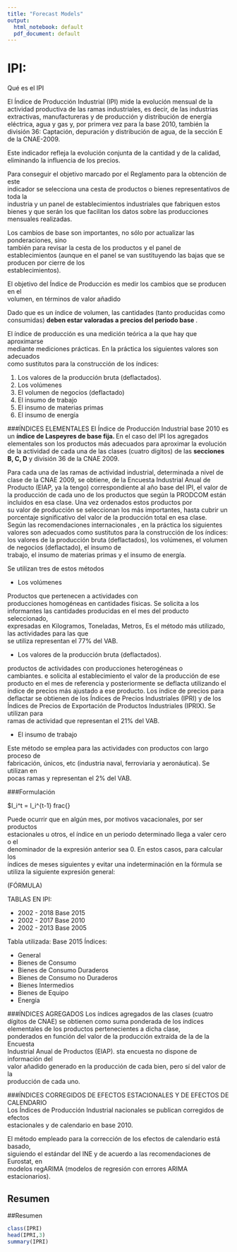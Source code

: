 ```yaml
---
title: "Forecast Models"
output:
  html_notebook: default
  pdf_document: default
---
```





# IPI:

Qué es el IPI

El Índice de Producción Industrial (IPI) mide la evolución mensual de la actividad productiva de las ramas industriales, es decir, de las industrias extractivas, manufactureras y de producción y distribución de energía eléctrica, agua y gas y, por primera vez para la base 2010, también la división 36: Captación, depuración y distribución de agua, de la sección E de la CNAE-2009.

Este indicador refleja la evolución conjunta de la cantidad y de la calidad, eliminando la influencia de los precios. 

Para  conseguir  el  objetivo  marcado  por  el  Reglamento  para  la  obtención  de  este  
indicador  se  selecciona  una  cesta  de  productos  o  bienes  representativos  de  toda  la  
industria y un panel de establecimientos industriales que fabriquen estos bienes y que 
serán  los  que  facilitan  los  datos  sobre  las  producciones  mensuales  realizadas.

Los cambios  de  base  son  importantes,  no  sólo  por  actualizar  las  ponderaciones,  sino  
también para revisar la cesta de los productos y el panel de establecimientos (aunque 
en  el  panel  se  van  sustituyendo    las  bajas  que  se  producen  por  cierre  de  los  
establecimientos). 

El  objetivo  del  Índice  de  Producción  es  medir  los  cambios  que  se  producen  en  el  
volumen, en términos de valor añadido

Dado   que   es   un   índice   de   volumen,   las   cantidades   (tanto   producidas   como   
consumidas) __deben estar valoradas a precios del periodo base  __.  

El  índice  de  producción  es  una  medición  teórica  a  la  que  hay  que  aproximarse  
mediante  mediciones  prácticas.  En  la  práctica  los  siguientes  valores  son  adecuados  
como sustitutos para la construcción de los índices:

1)   Los valores de la producción bruta (deflactados). 
2)   Los volúmenes   
3)   El volumen de negocios (deflactado) 
4)   El insumo de trabajo 
5)   El insumo de materias primas  
6)   El insumo de energía  

###ÍNDICES ELEMENTALES
El Índice de Producción Industrial base 2010 es un __índice de Laspeyres de base fija. __
En el caso del IPI los agregados elementales son los productos más adecuados para 
aproximar la evolución de la actividad de cada una de las clases (cuatro dígitos) de las 
__secciones B, C, D__ y división 36 de la CNAE 2009.

Para cada una de las ramas de actividad industrial, determinada a nivel de clase de la 
CNAE 2009, se obtiene, de la Encuesta Industrial Anual de Producto (EIAP, ya la tengo)  correspondiente 
al año base del IPI, el valor de la producción de cada uno de los productos que según 
la  PRODCOM  están  incluidos  en  esa  clase. Una  vez  ordenados  estos  productos  por  
su valor de producción se seleccionan los más importantes, hasta cubrir un porcentaje 
significativo del valor de la producción total en esa clase.  
Según  las  recomendaciones internacionales , en la práctica los siguientes valores son adecuados 
como sustitutos para la construcción de los índices: los valores de la producción bruta 
(deflactados),  los  volúmenes,  el  volumen  de  negocios  (deflactado),  el  insumo  de  
trabajo, el insumo de materias primas y el insumo de energía. 

Se utilizan tres de estos métodos

* Los volúmenes 

Productos  que  pertenecen  a  actividades  con  
producciones   homogéneas   en   cantidades   físicas.  Se solicita   a   los   
informantes  las  cantidades  producidas  en  el  mes  del  producto  seleccionado,  
expresadas en Kilogramos, Toneladas, Metros, Es  el  método  más  utilizado,  las  actividades  para  las  que  
se utiliza representan el 77% del VAB. 

* Los valores de la producción bruta (deflactados).

productos  de  actividades  con  producciones  heterogéneas  o  
cambiantes. e solicita al establecimiento el valor de la producción de 
ese  producto  en  el  mes  de  referencia  y  posteriormente  se  deflacta  utilizando  el  
índice  de  precios  más  ajustado  a  ese  producto. Los    índice  de  precios  para  
deflactar se obtienen de los Índices de Precios Industriales (IPRI) y de los Índices 
de  Precios  de  Exportación  de  Productos  Industriales  (IPRIX).  Se  utilizan  para    
ramas de actividad  que  representan el 21% del VAB. 


* El insumo de trabajo 

Este  método  se  emplea  para  las  actividades  con  productos  con  largo  proceso  de  
fabricación,  únicos,  etc  (industria  naval,  ferroviaria  y  aeronáutica).  Se  utilizan  en  
pocas ramas y representan el 2% del VAB. 

###Formulación

$I_i^t = I_i^{t-1} frac{}


Puede  ocurrir  que  en  algún  mes,  por  motivos  vacacionales,  por  ser  productos  
estacionales  u  otros,  el  índice  en  un  periodo  determinado  llega  a  valer  cero  o  el  
denominador  de  la  expresión  anterior  sea  0.  En  estos  casos,  para  calcular  los  
índices de meses siguientes y evitar una indeterminación en la fórmula se utiliza 
la siguiente expresión general: 

(FÓRMULA)


TABLAS EN IPI:

* 2002 - 2018 Base 2015
* 2002 - 2017 Base 2010
* 2002 - 2013 Base 2005

Tabla utilizada: Base 2015
Índices:

* General
* Bienes de Consumo
* Bienes de Consumo Duraderos
* Bienes de Consumo no Duraderos
* Bienes Intermedios 
* Bienes de Equipo
* Energía


###ÍNDICES AGREGADOS
Los índices agregados de las clases (cuatro dígitos de CNAE) se obtienen como suma 
ponderada  de  los  índices  elementales  de  los  productos  pertenecientes  a  dicha  clase,  
ponderados  en  función  del  valor  de  la  producción  extraída  de  la  de  la  Encuesta  
Industrial  Anual  de  Productos  (EIAP). sta  encuesta  no  dispone  de  información  del  
valor  añadido  generado  en  la  producción  de  cada  bien,  pero    sí  del  valor  de  la  
producción de cada uno. 


###ÍNDICES  CORREGIDOS  DE  EFECTOS  ESTACIONALES  Y  DE  EFECTOS  DE  CALENDARIO  
Los  Índices  de  Producción  Industrial  nacionales  se  publican  corregidos  de  efectos  
estacionales y de calendario en base 2010. 

El  método  empleado  para  la  corrección  de  los  efectos  de  calendario  está  basado,  
siguiendo  el  estándar  del  INE  y  de  acuerdo  a  las  recomendaciones  de  Eurostat,  en  
modelos  regARIMA  (modelos  de  regresión  con  errores  ARIMA  estacionarios). 



## Resumen

##Resumen
```r
class(IPRI)
head(IPRI,3)
summary(IPRI)
```
